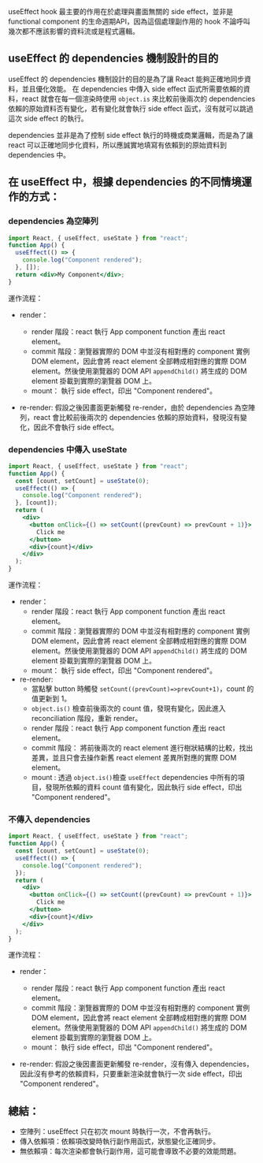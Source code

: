useEffect hook 最主要的作用在於處理與畫面無關的 side effect，並非是 functional component 的生命週期API，因為這個處理副作用的 hook 不論呼叫幾次都不應該影響的資料流或是程式邏輯。

## useEffect 的 dependencies 機制設計的目的

useEffect 的 dependencies 機制設計的目的是為了讓 React 能夠正確地同步資料，並且優化效能。
在 dependencies 中傳入 side effect 函式所需要依賴的資料，react 就會在每一個渲染時使用
`object.is` 來比較前後兩次的 dependencies 依賴的原始資料否有變化，若有變化就會執行 side effect 函式，沒有就可以跳過這次 side effect 的執行。

dependencies 並非是為了控制 side effect 執行的時機或商業邏輯，而是為了讓 react 可以正確地同步化資料，所以應誠實地填寫有依賴到的原始資料到 dependencies 中。

## 在 useEffect 中，根據 dependencies 的不同情境運作的方式：

### dependencies 為空陣列

```jsx
import React, { useEffect, useState } from "react";
function App() {
  useEffect(() => {
    console.log("Component rendered");
  }, []);
  return <div>My Component</div>;
}
```

運作流程：

- render：

  - render 階段：react 執行 App component function 產出 react element。
  - commit 階段：瀏覽器實際的 DOM 中並沒有相對應的 component 實例 DOM element，因此會將 react element 全部轉成相對應的實際 DOM element。然後使用瀏覽器的 DOM API `appendChild()` 將生成的 DOM element 掛載到實際的瀏覽器 DOM 上。
  - mount： 執行 side effect，印出 "Component rendered"。

- re-render: 假設之後因畫面更新觸發 re-render，由於 dependencies 為空陣列，react 會比較前後兩次的 dependencies 依賴的原始資料，發現沒有變化，因此不會執行 side effect。

### dependencies 中傳入 useState

```jsx
import React, { useEffect, useState } from "react";
function App() {
  const [count, setCount] = useState(0);
  useEffect(() => {
    console.log("Component rendered");
  }, [count]);
  return (
    <div>
      <button onClick={() => setCount((prevCount) => prevCount + 1)}>
        Click me
      </button>
      <div>{count}</div>
    </div>
  );
}
```

運作流程：

- render：
  - render 階段：react 執行 App component function 產出 react element。
  - commit 階段：瀏覽器實際的 DOM 中並沒有相對應的 component 實例 DOM element，因此會將 react element 全部轉成相對應的實際 DOM element。然後使用瀏覽器的 DOM API `appendChild()` 將生成的 DOM element 掛載到實際的瀏覽器 DOM 上。
  - mount： 執行 side effect，印出 "Component rendered"。
- re-render:
  - 當點擊 button 時觸發 `setCount((prevCount)=>prevCount+1)`，count 的值更新到 1。
  - `object.is()` 檢查前後兩次的 count 值，發現有變化，因此進入 reconciliation 階段，重新 render。
  - render 階段：react 執行 App component function 產出 react element。
  - commit 階段： 將前後兩次的 react element 進行樹狀結構的比較，找出差異，並且只會去操作新舊 react element 差異所對應的實際 DOM element。
  - mount : 透過 `object.is()`檢查 `useEffect` dependencies 中所有的項目，發現所依賴的資料 count 值有變化，因此執行 side effect，印出 "Component rendered"。

### 不傳入 dependencies

```jsx
import React, { useEffect, useState } from "react";
function App() {
  const [count, setCount] = useState(0);
  useEffect(() => {
    console.log("Component rendered");
  });
  return (
    <div>
      <button onClick={() => setCount((prevCount) => prevCount + 1)}>
        Click me
      </button>
      <div>{count}</div>
    </div>
  );
}
```

運作流程：

- render：

  - render 階段：react 執行 App component function 產出 react element。
  - commit 階段：瀏覽器實際的 DOM 中並沒有相對應的 component 實例 DOM element，因此會將 react element 全部轉成相對應的實際 DOM element。然後使用瀏覽器的 DOM API `appendChild()` 將生成的 DOM element 掛載到實際的瀏覽器 DOM 上。
  - mount： 執行 side effect，印出 "Component rendered"。

- re-render: 假設之後因畫面更新觸發 re-render，沒有傳入 dependencies，因此沒有參考的依賴資料，只要重新渲染就會執行一次 side effect，印出 "Component rendered"。

## 總結：

- 空陣列：useEffect 只在初次 mount 時執行一次，不會再執行。
- 傳入依賴項：依賴項改變時執行副作用函式，狀態變化正確同步。
- 無依賴項：每次渲染都會執行副作用，這可能會導致不必要的效能問題。
